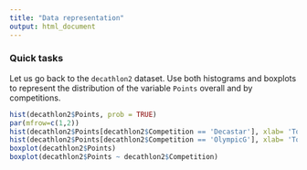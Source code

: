 ```yaml
---
title: "Data representation"
output: html_document
---
```


### Quick tasks

Let us go back to the `decathlon2` dataset. Use both histograms and boxplots to represent the distribution of the variable `Points` overall and by competitions.

```r
hist(decathlon2$Points, prob = TRUE)
par(mfrow=c(1,2))
hist(decathlon2$Points[decathlon2$Competition == 'Decastar'], xlab= 'Total Points', main = 'Histogram Total points at Decastar')
hist(decathlon2$Points[decathlon2$Competition == 'OlympicG'], xlab= 'Total Points', main = 'Histogram Total points at Olympic Games')
boxplot(decathlon2$Points)
boxplot(decathlon2$Points ~ decathlon2$Competition)
```

